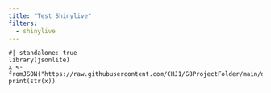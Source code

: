 ```yaml
---
title: "Test Shinylive"
filters:
  - shinylive
---
```


```shinylive-r
#| standalone: true
library(jsonlite)
x <- fromJSON("https://raw.githubusercontent.com/CHJ1/G8ProjectFolder/main/data/MC3_graph.json")
print(str(x))
```
